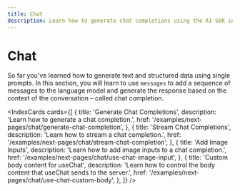 ```yaml
---
title: Chat
description: Learn how to generate chat completions using the AI SDK in your Next.js Pages Router application
---
```


# Chat

So far you've learned how to generate text and structured data using single prompts. In this section, you will learn to use `messages` to add a sequence of messages to the language model and generate the response based on the context of the conversation – called chat completion.

<IndexCards
  cards={[
    {
      title: 'Generate Chat Completions',
      description: 'Learn how to generate a chat completion.',
      href: '/examples/next-pages/chat/generate-chat-completion',
    },
    {
      title: 'Stream Chat Completions',
      description: 'Learn how to stream a chat completion.',
      href: '/examples/next-pages/chat/stream-chat-completion',
    },
    {
      title: 'Add Image Inputs',
      description: 'Learn how to add image inputs to a chat completion.',
      href: '/examples/next-pages/chat/use-chat-image-input',
    },
    {
      title: 'Custom body content for useChat',
      description:
        'Learn how to control the body content that useChat sends to the server.',
      href: '/examples/next-pages/chat/use-chat-custom-body',
    },
  ]}
/>
